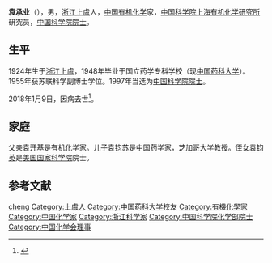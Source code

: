 {{Otheruses|other=名为袁承业的其他人物|袁承业}}

'''袁承业'''（{{bd|1924年|8月14日|2018年|1月9日|catIdx=Yuan}}），男，[[浙江|浙江]][[上虞|上虞]]人，[[中华人民共和国|中国]][[有机化学|有机化学]]家，[[中国科学院上海有机化学研究所|中国科学院上海有机化学研究所]]研究员，[[中国科学院院士|中国科学院院士]]。

== 生平 ==
1924年生于[[浙江|浙江]][[上虞|上虞]]，1948年毕业于国立药学专科学校（现[[中国药科大学|中国药科大学]]）。1955年获苏联科学副博士学位。1997年当选为[[中国科学院院士|中国科学院院士]]。

2018年1月9日，因病去世<ref>{{Cite web|url=http://news.163.com/18/0112/13/D7V2069J0001875P.html|title=沉痛哀悼！两位大师同日辞世 送别两位国防功臣|accessdate=2018-01-12|last=|work=网易|archive-url=https://web.archive.org/web/20180112214850/http://news.163.com/18/0112/13/D7V2069J0001875P.html|archive-date=2018-01-12|dead-url=yes}}</ref>。

== 家庭 ==
父亲[[袁开基|袁开基]]是有机化学家。儿子[[袁钧苏|袁钧苏]]是中国药学家，[[芝加哥大学|芝加哥大学]]教授。侄女[[袁钧英|袁钧英]]是[[美国国家科学院|美国国家科学院]]院士。

== 参考文献 ==
{{reflist}}

{{中国科学院化学部院士}}
{{中国化学会第二十二届理事会}}

{{authority control}}
{{DEFAULTSORT:Yuan chengye}}
[[Category:袁姓|cheng]]
[[Category:上虞人|Category:上虞人]]
[[Category:中国药科大学校友|Category:中国药科大学校友]]
[[Category:有機化學家|Category:有機化學家]]
[[Category:中国化学家|Category:中国化学家]]
[[Category:浙江科学家|Category:浙江科学家]]
[[Category:中国科学院化学部院士|Category:中国科学院化学部院士]]
[[Category:中国化学会理事|Category:中国化学会理事]]

{{中国科学家小作品}}